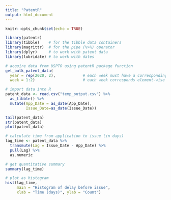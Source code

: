```yaml
---
title: "PatentR"
output: html_document
---
```


```r
knitr::opts_chunk$set(echo = TRUE)
```

```r
library(patentr)
library(tibble)    # for the tibble data containers
library(magrittr)  # for the pipe (%>%) operator
library(dplyr)     # to work with patent data
library(lubridate) # to work with dates
```

```r
# acquire data from USPTO using patentR package function
get_bulk_patent_data(
  year = rep(2020, 2),            # each week must have a corresponding year
  week = 1:2)                     # each week corresponds element-wise to a year

# import data into R
patent_data <- read.csv("temp_output.csv") %>%
  as_tibble() %>%
  mutate(App_Date = as_date(App_Date),
         Issue_Date=as_date(Issue_Date))


```
```r
tail(patent_data)
str(patent_data)
plot(patent_data)
```
```r
# calculate time from application to issue (in days)
lag_time <- patent_data %>%
  transmute(Lag = Issue_Date - App_Date) %>%
  pull(Lag) %>%
  as.numeric

# get quantitative summary
summary(lag_time)

# plot as histogram
hist(lag_time,
     main = "Histogram of delay before issue",
     xlab = "Time (days)", ylab = "Count")
```

